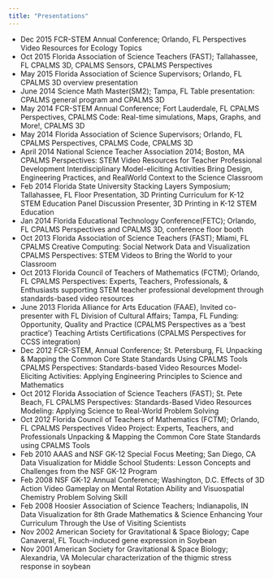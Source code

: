 ```yaml
---
title: "Presentations"
---
```


* Dec 2015 FCR-STEM Annual Conference; Orlando, FL Perspectives Video Resources for Ecology Topics
* Oct 2015 Florida Association of Science Teachers (FAST); Tallahassee, FL CPALMS 3D, CPALMS Sensors, CPALMS Perspectives
* May 2015 Florida Association of Science Supervisors; Orlando, FL CPALMS 3D overview presentation
* June 2014 Science Math Master(SM2); Tampa, FL Table presentation: CPALMS general program and CPALMS 3D
* May 2014 FCR-STEM Annual Conference; Fort Lauderdale, FL CPALMS Perspectives, CPALMS Code: Real-time simulations, Maps, Graphs, and More!, CPALMS 3D
* May 2014 Florida Association of Science Supervisors; Orlando, FL CPALMS Perspectives, CPALMS Code, CPALMS 3D
* April 2014 National Science Teacher Association 2014; Boston, MA CPALMS Perspectives: STEM Video Resources for Teacher Professional Development Interdisciplinary Model-eliciting Activities Bring Design, Engineering Practices, and RealWorld Context to the Science Classroom
* Feb 2014 Florida State University Stacking Layers Symposium; Tallahassee, FL Floor Presentation, 3D Printing Curriculum for K-12 STEM Education Panel Discussion Presenter, 3D Printing in K-12 STEM Education
* Jan 2014 Florida Educational Technology Conference(FETC); Orlando, FL CPALMS Perspectives and CPALMS 3D, conference floor booth
* Oct 2013 Florida Association of Science Teachers (FAST); Miami, FL CPALMS Creative Computing: Social Network Data and Visualization CPALMS Perspectives: STEM Videos to Bring the World to your Classroom
* Oct 2013 Florida Council of Teachers of Mathematics (FCTM); Orlando, FL CPALMS Perspectives: Experts, Teachers, Professionals, & Enthusiasts supporting STEM teacher professional development through standards-based video resources
* June 2013 Florida Alliance for Arts Education (FAAE), Invited co-presenter with FL Division of Cultural Affairs; Tampa, FL Funding: Opportunity, Quality and Practice (CPALMS Perspectives as a 'best practice') Teaching Artists Certifications (CPALMS Perspectives for CCSS integration)
* Dec 2012 FCR-STEM, Annual Conference; St. Petersburg, FL Unpacking & Mapping the Common Core State Standards Using CPALMS Tools CPALMS Perspectives: Standards-based Video Resources Model-Eliciting Activities: Applying Engineering Principles to Science and Mathematics
* Oct 2012 Florida Association of Science Teachers (FAST); St. Pete Beach, FL CPALMS Perspectives: Standards-Based Video Resources Modeling: Applying Science to Real-World Problem Solving
* Oct 2012 Florida Council of Teachers of Mathematics (FCTM); Orlando, FL CPALMS Perspectives Video Project: Experts, Teachers, and Professionals Unpacking & Mapping the Common Core State Standards using CPALMS Tools
* Feb 2010 AAAS and NSF GK-12 Special Focus Meeting; San Diego, CA Data Visualization for Middle School Students: Lesson Concepts and Challenges from the NSF GK-12 Program
* Feb 2008 NSF GK-12 Annual Conference; Washington, D.C. Effects of 3D Action Video Gameplay on Mental Rotation Ability and Visuospatial Chemistry Problem Solving Skill
* Feb 2008 Hoosier Association of Science Teachers; Indianapolis, IN Data Visualization for 8th Grade Mathematics & Science Enhancing Your Curriculum Through the Use of Visiting Scientists
* Nov 2002 American Society for Gravitational & Space Biology; Cape Canaveral, FL Touch-induced gene expression in Soybean
* Nov 2001 American Society for Gravitational & Space Biology; Alexandria, VA Molecular characterization of the thigmic stress response in soybean



